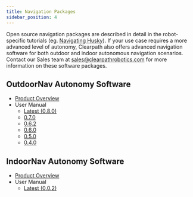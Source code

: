 ```yaml
---
title: Navigation Packages
sidebar_position: 4
---
```


Open source navigation packages are described in detail in the robot-specific
tutorials (eg. [Navigating Husky](/docs/robots/outdoor_robots/husky/tutorials_husky/tutorials_husky_ros1#navigating-husky)).
If your use case requires a more advanced level of autonomy, Clearpath also offers advanced navigation software
for both outdoor and indoor autonomous navigation scenarios. Contact our Sales team at
sales@clearpathrobotics.com for more information on these software packages.

## OutdoorNav Autonomy Software

- [Product Overview](https://clearpathrobotics.com/outdoor-autonomy-software/)
- User Manual
  - [Latest (0.8.0)](/docs_outdoornav_user_manual)
  - [0.7.0](/docs_outdoornav_user_manual/0.7.0)
  - [0.6.2](https://clearpathrobotics.com/assets/manuals/outdoornav/index.html)
  - [0.6.0](https://clearpathrobotics.com/assets/manuals/outdoornav/archived/0.6.0/index.html)
  - [0.5.0](https://clearpathrobotics.com/assets/manuals/outdoornav/archived/0.5.0/index.html)
  - [0.4.0](https://clearpathrobotics.com/assets/manuals/outdoornav/archived/0.4.0/index.html)

## IndoorNav Autonomy Software

- [Product Overview](https://clearpathrobotics.com/autonomy-research-kit/)
- User Manual
  - [Latest (0.0.2)](/docs_indoornav_user_manual)
